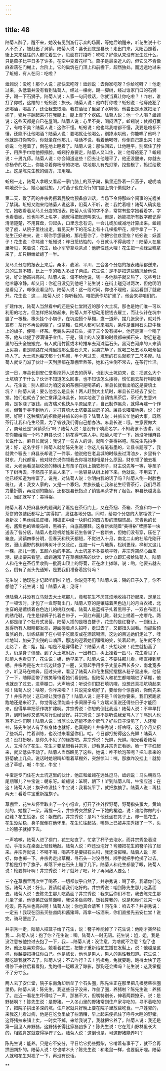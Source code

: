 ```yaml
---
---
---
```

title: 48
---




陆菊人醉了，醒不来，她没有见到游行示众的场面，等她后晌醒来，听花生说十七人不杀了，被赶出了涡镇，陆菊人说：县长到底是县长！走出门来，太阳西照着，街上来来往往的人都忙着生计，见面在打招呼：吃啦？好像从来没有发生过什么。只是燕子比平日多了许多，在空中变着花样飞。燕子是最亲近人的，但它又不肯像麻雀落在门榭上，台阶上，它的巢筑在门顶上和前檐下，超然独处。而远远地过来了蚯蚓，有人在问：吃啦？

蚯蚓说：没吃！那个人说：那快去吃呀！蚯蚓说：去你家吃呀？你给吃呀？！他走过来，头低着并没有看到陆菊人，经过一棵树，踢一脚树，经过谁家门口的石狮子，踢一下石狮子。陆菊人说：人家一句问候话，你就当真让你吃啦？！咋啦，谁打了你啦，这蹭的！蚯蚓说：旅长。陆菊人说：他咋打你啦？蚯蚓说：他痔疮犯了还喝酒，喝高了，还让我去取酒，我在酒坛子里灌了水哄他，他尝出是水就把坛子摔了，瓷片子蹦起来打在我腿上，腿上青了个疙瘩。陆菊人说：他一个人喝？蚯蚓说：这些天都是自已在屋喝。陆菊人说：心里不美，喝闷酒了。蚯蚓说：仗都打赢了，有啥不美？陆菊人说：这你不懂。蚯蚓说：他也骂我啥都不懂，我要是啥都不懂，还能不让他喝酒？陆菊人说：要喝就让他喝么，别掺水哄他，你能哄了他吗？他就是打你骂你，你就坐在他那儿，啥话不说，看着他喝呀，你倒自己跑出来！蚯蚓说：他睡着了，倒在地上睡着了。陆菊人说：那快回去，让他睡平，别窝住了脖子，用热手巾给他擦擦脸。蚯蚓拧身要走，陆菊人又叫住，说：他痔疮犯了？蚯蚓说：十男九痔。陆菊人说：你会知道这些！回去让他睡平了，他还没醒来，你就去你杨爷的坟上，你能寻着你杨爷的坟吧，坟地那儿有鬼灯擎，挖些根了，捣烂给敷上。这是陈先生教的偏方，顶用哩。

蚯蚓一走，陆菊人拿眼又看起一家门脑上的燕子巢，巢里还卧着一只燕子，呢呢喃喃地说什么，她心里就想，几时燕子也在茶行的门脑上筑个巢就好了。

第二天，敷了药的井宗秀撅着屁股给预备旅训话，当场下令将那四个闹事的光棍关了禁闭。蚯蚓又跑来给陆菊人说这事，阻菊人不听，说：我忙着哩！陆菊人确实是忙，她收看着龙马关分店的报表。陆菊人认得的字不多，常常有些字她看着字，字也看着她，谁也叫不上名字，她就得把账房叫来认。但是，她能把所有数字都记得清清楚楚，不用算盘，仰起头，口里念念有词，一会儿或加或减地计算出来。蚯蚓受了戗，从院子里往出走，看见天井下的花坛上有十几棵指甲花，顺手拿了一下，花生正好进来，说：啊你手恁骚的，那花惹你了，你把它往疼里掐？蚯蚓说：妖婆子！花生说：你骂谁？蚯蚓说：昨日恁热惦的，今日就认不得我啦？！陆菊人在屋里听见，笑着说：花生，给小军爷拿块茶点：他脾性还大哩！花生把一块绿豆糕拿来了，却只掰给蚯蚓了一半。

龙马关分店的报表上来后，桑木、麦溪、平川、三合各个分店的报表陆续都送来，总的生意不错，比上一季的收入多出了两成。花生说：是不是把这些情况给他说说，好让他高兴高兴。陆菊人说：偏不给他说，钱一多他脑子就又热了，吃些亏让他冷静冷静。却又问：你近日没见到他吧？花生说：在街上碰见过两次，但他明明是看见了，却像没看见的。陆菊人说：这一段时间，你也不理他，运远看到了就避开。花生说：这……陆菊人说：你听我的。咱把荼作坊扩建了，他会来寻咱们的。

扩建作坊，陆菊人当然看中的还是安仁堂附近的那个大土坑，那也是她们唯一可以利用的地方。但怎样把坑塔起来，陆菊人并不想动用银钱去雇工，而让伙计在坑中竖了一根椽，椽头挂个小旗子，在坑边搭个草棚，盘一道炉，摆几张泉子，就对外宣布：茶行不再设粥棚了，设茶棚，任何人都可以来喝茶，条件是谁用石头掷中椽上的旗子，便喝一杯茶。老魏头来掷石头，掷了三个没有掷中，他还是第一个喝了茶，他从此提了锣满镇子宣传。于是，镇上的人没事的时候都来掷石头，附近巷道里的石头全被搬完，有人就用竹筐或木轮推车去河滩运石头。黑河白河岸的人来镇上买卖，更是顺路在河滩里捡那么些石头来，买卖完毕了，就喝三吆五地以喝荼招呼人了。大土坑也每天都十分热闹，半个月过去，坑里的石头就积了二尺多厚。陆菊人就专门派了伙计一天到黑都在草棚里熬茶，她和花生倒不常去，在茶行忙活。

这一日，麻县长到安仁堂看挖药人送去的药草，也到大土坑边来，说：把这么大个土坑填了干什么？伙计不知道怎么回事，也不知该怎么接待，慌忙跑去茶行叫陆菊人。花生说：别人都以为咱这设的茶棚只是喝茶的，麻县长就看出咱这是要填土坑？！陆菊人说：要么他怎么是县长！两人赶到大土坑时，麻县长已经去了安仁堂。她们也就去了安仁堂拜见麻县长，如实地说了自销售黑茶后，茶行的生意兴隆，是多赚了银钱，而方瑞义也快从平原回来了，自己制作黑茶，就得再建一个作坊，但苦于寻不到地方，才打算填大土坑要盖些房子的。廉县长嚯嚯地笑，说：好啊，好啊！这种填坑的招数是井旅长的主意？陆菊人说：井旅长忙他的大事，既然茶行让我和花生经营，为了省钱我们得自己想办法。麻县长说：哦。生意要做大了，商号还是“涡镇茶行”吗？陆菊人说：是没有个响亮名字，不知我该不该讲，现在你能给赐一个吗？麻县长说：桃花得气美人中。陆菊人咹了一下，她没听懂麻县长说什么。麻县长就说：我说了一句古人的诗，就叫个美得裕吧。陈先生先拍手说：好，这名字好！陆菊人就给陈先生说：你这儿有笔有墨的，让县长题写了，我就做个匾去！麻县长却说了一件事，他说他在老县城的时候去过清油乡，乡里有个财东，几代都富，他对财东说你领我去你祖坟相相是什么原因，财东领了他去祖坟，大老远看见祖坟旁的柿树上有孩子在树上摘软柿子，财主说先等一等，等孩子下了树再去，不然孩子见主人来了，一急容易从树上掉下来。他就说，不用去了，他已经知道为啥富了。说完，对陆菊人说：你明白我的话了吗？陆菊人倒一时脸色粉红，说：我女人家的，又是一个寡妇，井旅长能让我和花生经管茶行，我们尽着力量折腾，再没别的能耐，还都是县长指点了销售黑茶才有了起色。麻县长越发高兴，当即就写了：美得裕。

陆菊人着人把麻县长的题词刻了匾挂在茶行门上，又在茶捆、茶箱、茶盒和每一个茶饼的包装纸都写上“美得裕”，发往各地分店。同时，给每个分店的大掌柜做了一身新衣：黑丝绒瓜皮帽，帽檐正中缀一块鲜红的四方形的珊瑚饰品，天青色的长袍，酱紫色的锦缎马褂，黑裤子，白底高腰鞋。这身新衣随着“美得裕”牌黑茶一块送去了各分店，陆菊人也趁机给娃和花生各做了一套新衣，但她们没有穿，压在了箱底。涡镇四季分明，但春天和秋天都短，不觉进入十月，南北二山的杜鹃花刚开败，漫山遍野的枫树栲树叶子又泛红，连翘一片一片地黄，松树更绿，桦树又这儿一棵，那儿一簇，五颜六色的丰富。大土坑差不多要填平呀，井宗秀突然心血来潮，提出要来看望。蚯蚓通知了在草棚烧茶的伙计，伙计立即汇报给陆菊人，陆菊人和花生在茶行里收购一批高山顶上的野菊，正在席上摊晾，说：哟，他要去就去么，倒有了派头先通知，是要我们准备着接待吗？

花生说：他现在才记起咱们啦？姐，你说见不见？陆菊人说：隔的日子久了，你不想他了？花生说：姐！陆菊人说：见呀！

但陆菊人并没有立马就去大土坑那儿，竟和花生不厌其烦地收拾打扮起来，足足过了一顿饭时，才包了一盒野菊出门，陆菊人穿的是镶综着黑色边儿的月白衣裙，北生穿的是镳绩着白色边儿的桃红衣裙。陆菊人是蓝裤子扎着黑带子，一双白布面儿的绣花鞋，花生是绿裤子扎着白带子，一双红布面儿鞋，鞋尖上绣着一疙瘩花。两人都是绾了个牡丹式发髻，陆菊人插的是根白簪子，花生的是红簪子。一到街上，惹得所有人眼睛都发亮，迎面碰着点头招呼，走过去了，又都扭头回看。而那些预备旅的兵，训练结束了在小铺子吃面皮或在酒馆喝酒，这边的目送她们走过了，哇哇地叫，加夹了尖锐的口哨声，那边的迎着她们嘿嘿的笑，笑着起哄，花生就不会走路了，说：姐，姐，咱是不是穿得艳了？陆菊人说：头拾起来！花生就抬高了头，仍是身子僵硬。到了大土坑附近，一出巷口，树上拴着一匹马，花生看见了，陆菊人也看见了，花生说：姐，他早来了。陆菊人说：不要往那儿看，咱直接到草棚。井宗秀是在大土坑边转悠了一圈，又背起手用步子丈量东西长多少，南北宽多少，听见马在响鼻，回过头来，看见了陆菊人和花生摇摇摆摆从巷子里出来，他怔了一下，随即面带了微笑等待着她们看到他。但陆菊人和花生都端端进了草棚，他也就走了过去，进草棚口，大声地说：听说你们掷石填坑哩，没想还真把坑填起来啦！陆菊人说：啥呀，你咋来啦？！只说完全填好了，要给你个惊喜的，你倒先来了！井宗秀说：这已经让我惊喜了！陆菊人说：是不是？听说你要来，我们紧跑紧跑地还是来迟了。你觉得这里能盖十多间房子吗？方瑞义虽说还得些日子才能回来，但得早早把茶作坊扩建啊。井宗秀说：你想的倒比我远！陆菊人说：不早早打算，到时候你又该骂茶行没经营好。井宗秀说：是不是听说我爱骂人了？骂别人也骂不上你们啊！陆菊人说：当旅长么还能不添个脾气？好些日子没见了，人还精神，陈先生说人有了权身体也就好，也真是的！井宗秀说：好啥呀，这几个月又招了些新兵，忙着训练，也没过来看望你们。哈，今日都打扮得这么光鲜！陆菊人说：没打扮呀，是你久不见了的缘故吧。井宗秀说：光鲜，光鲜。眼光看着陆菊人，又滑向了花生。花生才要拿眼看井宗秀，却看见井宗秀正看她，脸一下子红起来，就又低头不动了。陆菊人当然瞧见了这些，她说：咋不给泡茶呢？把叫拿来的野菊放上几朵。说话时她眼晴却看着草棚外，突然惊叫：咦，那旗咋没挂上！就势出了草棚，喊：牛宝，牛宝！

牛宝是专门住在大土坑这里的伙计，他正和蚯蚓在远处逗马，蚯蚓说：马头朝西马尾期哪儿？牛宝说：朝东呀。蚯蚓说：笨啊，朝下！听到陆菊人叫，牛宝应道：在这！陆菊人说：旗子咋没挂？牛宝说：我看坑平了，就把旗摘了。陆菊人说：再挂两天！看着牛宝重新挂旗子。

草棚里，花生从怀里取出了一个小纸盒，打开了往外捏野菊，野菊指头蛋大，黄灿灿的，她捏了一朵，再捏一朵，井宗秀突然掀了一下她的裙边，说：谁给你做的小红鞋？花生慌张，说：姐做的。井宗秀说：是吗？他还坐在凳子上，却一揽花生，花生没站稳，身子就倒在他怀里，花生忙往起站，嘴唇上已被井宗秀拨了一下，头上的簪子就掉下去。

一声咳嗽，陆菊人进了棚门，花生站直了，忙拿了杯子去泡水，而井宗秀坐着没动，手指头在桌面上轻轻地敲。陆菊人说：咋还没泡好？弯腰把花生的簪子拾了起来。井宗秀就说：不喝不喝，喝茶不是要掷石头吗，我还没掷哩。陆菊人说：那好，你也掷一下。井宗秀走出草棚，寻石头一时没寻到，顺手就把手枪掷了过去。手枪是打中了旗子，却落下来在石头上蹦了几下。陆菊人和花生都傻了眼，陆菊人说：枪要摔坏啊！井宗秀说：坏了就坏了吧，坏了再问敌人要么！

三个在草棚里再次坐了喝茶，一切都似乎自然了，井宗秀说：喝了茶，我请你们吃饭。陆菊人说：好么，要请就请我们吃好的。井宗秀说：咱到陈先生那儿吃蒸面去。陆菊人说：去陈先生那儿吃蒸面？井宗秀说：我来后你们不在，我去陈先生那儿坐了坐，他徒弟正做蒸面哩，我说多做些呀，饭钱算我的，说是和你们过来一块吃饭。陈先生也高兴啊！陆菊人说：你也真会请客！问花生：咱去不？井宗秀说：一定去！我现在回去买些卤肉和酱猪蹄，再拿一坛酒来，你们直接先去安仁堂！说完，骑马便走了。

井宗秀一走，陆菊人把篮子给了花生，说：簪子咋能掉了？花生说：他刚才突然拉我……陆菊人说：抱了你？花生说：唧。陆菊人一时无语。花生说：姐，姐，我是没注意被他拉过去抱了一下，我……陆菊人说：没注意，为啥就不注意？抱了也好，他还是喜欢你么。她看着花生，把簪子重新给花生插在发髻上，说：他越是这样，你越要把持住你白己。他是旅长，他也是男人，男人的秉性我知道。花生说：那吃饭我就不去了。陆菊人说：不去咋行？去！狗撵兔，兔就要跑，跑得太快了还得停下来往后看看狗，兔跑得一眨眼没了踪影，那狗还会撵吗？花生说：这我掌握不了分寸么。

两人去了安仁堂，院子东南角却新垒了个石头圈，陈先生正在那里把几根劈柴往圈里扔。陆菊人说：陈先生，我这些日子没来，咋垒了圈，养猪啦？陈先生说：养猪了。走近一看花生吓得哇了一声，那猪不大，但嘴特别长，伸着两颗獠牙。说：是野猪啊？！陈先生说：是野猪。一入冬山里的野猪常到住户家寻吃的，寻不着吃的了，把院子拱出多深的坑，住户家就只好晚上要在院子里放些吃食。一户姓郭的，来我这儿看过病，他是在吃食里放了些酒糟，早上起来便抓住了呼呼大睡的野猪。这野猪拉来镇上卖，一时卖不掉，来给我说了，我就把它养了。陆菊人说：我还是第一回见人养野猪，这野猪长得比家猪凶多了！陈先生说：它在荒山野林里长大的，相貌肯定就变得狰狞了么。陆菊人说：这倒也是，可这野猪能养吗？

陈先生说：能养。只是它不安分，平日给它扔些劈柴，它啃着有事干了，就不会再拱圈胡扑的。陆菊人说：它也啃木头？陈先生说：和老鼠一样，也要磨牙哩。陆菊人就和花生对视了一下，再没有说话。

**